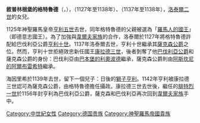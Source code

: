 {{Expand language|1=en|time=2020-09-18T10:17:59+00:00}}
{{Infobox royalty
| name       = 敘普林根堡的格特魯德
| title      = 巴伐利亞公爵夫人
| image      = Gertrud und Theodora Komnena.PNG
| birth_date = 1115年4月18日
| death_date = {{death date and age|1143|4|18|1115|4|18|df=yes}}
| father     = [[洛泰爾二世_(神聖羅馬帝國)|洛泰爾二世]]
| mother     = [[諾特海姆的里茜扎|諾特海姆的里茜扎]]
}}
'''敘普林根堡的格特魯德'''（{{lang-de|Gertrud von Süpplingenburg}}，{{bd|1115年|4月18日|1143年|4月18日}}），{{le|巴伐利亞公爵夫人|List of Bavarian consorts}}（1127年至1138年）、{{le|薩克森公爵夫人|List of Saxon consorts}}（1137年至1138年），[[洛泰爾二世_(神聖羅馬帝國)|洛泰爾二世]]的女兒。

1125年神聖羅馬皇帝[[亨利五世_(神聖羅馬帝國)|亨利五世]]去世，同年格特魯德的父親被選為「[[德國君主列表|羅馬人的國王]]」（即德意志國王）。為了加強與[[韋爾夫家族|韋爾夫家族]]的合作，洛泰爾於1127年將格特魯德許配給巴伐利亞公爵[[亨利十世_(巴伐利亞)|亨利十世]]。1137年洛泰爾去世，亨利十世繼承其[[薩克森統治者列表|薩克森公爵]]之位。然而，亨利十世拒絕效忠新任國王[[康拉德三世_(德意志)|康拉德三世]]，後者剝奪了他[[巴伐利亞統治者列表|巴伐利亞公爵]]和薩克森公爵的身份：巴伐利亞由[[利奧波德四世_(奧地利)|巴本堡的利奧波德]]繼承，薩克森公爵則由[[阿爾布雷希特一世_(布蘭登堡)|阿斯坎尼的阿爾布雷希特]]繼承。

海因里希於1139年去世，留下一個兒子：日後的[[獅子亨利|獅子亨利]]。1142年亨利被康拉德三世認可為薩克森公爵，由格特魯德擔任攝政。康拉德三世去世後，繼任的[[腓特烈一世_(神聖羅馬帝國)|腓特烈一世]]於1156年封亨利為巴伐利亞公爵，薩克森和巴伐利亞再次回到[[韋爾夫家族|韋爾夫家族]]手中。

[[Category:中世紀女性|Category:中世紀女性]]
[[Category:德国贵族|Category:德国贵族]]
[[Category:神聖羅馬帝國貴族|Category:神聖羅馬帝國貴族]]